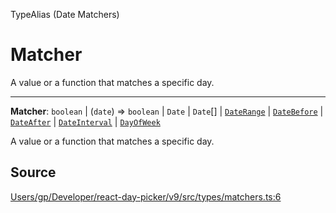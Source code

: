 <SectionTitle>TypeAlias (Date Matchers)</SectionTitle>

# Matcher

<Description>
A value or a function that matches a specific day.
</Description>

---

<a id="undefined" name="undefined"></a>

<SignatureMemberIdentifier>**Matcher**: `boolean` \| (`date`) => `boolean` \| `Date` \| `Date`[] \| [`DateRange`](/api/type-aliases/DateRange.md) \| [`DateBefore`](/api/type-aliases/DateBefore.md) \| [`DateAfter`](/api/type-aliases/DateAfter.md) \| [`DateInterval`](/api/type-aliases/DateInterval.md) \| [`DayOfWeek`](/api/type-aliases/DayOfWeek.md)</SignatureMemberIdentifier>

A value or a function that matches a specific day.

## Source

[Users/gp/Developer/react-day-picker/v9/src/types/matchers.ts:6](https://github.com/gpbl/react-day-picker/blob/b97c86295/src/types/matchers.ts#L6)
